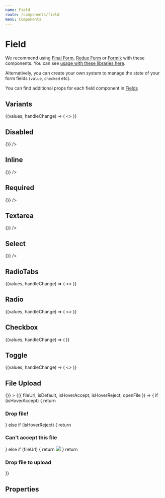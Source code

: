 ```yaml
---
name: Field
route: /components/field
menu: Components
---
```





# Field

We recommend using [Final Form](https://github.com/final-form/react-final-form), [Redux Form](https://github.com/erikras/redux-form) or [Formik](https://github.com/jaredpalmer/formik) with these components. You can see [usage with these libraries here](#usage).

Alternatively, you can create your own system to manage the state of your form fields (`value`, `checked` etc).

You can find additional props for each field component in [Fields](#fields)

## Variants

<Playground>
  <DoczForm initialValues={{ random: 'Test' }}>
    {(values, handleChange) => (
      <>
        <Field
          name="random"
          placeholder="Placeholder"
          type="text"
          label="Label"
          hint="A hint"
          value={values.random}
          onChange={handleChange}
        />
        <Field
          name="warning"
          placeholder="Placeholder"
          type="text"
          label="Label"
          warning="A warning"
          value={values.warning}
          onChange={handleChange}
        />
        <Field
          name="error"
          placeholder="Placeholder"
          type="text"
          label="Label"
          error="An error"
          value={values.error}
          onChange={handleChange}
        />
      </>
    )}
  </DoczForm>
</Playground>

## Disabled

<Playground>
  <Field
    name="random-three"
    placeholder="Placeholder"
    type="text"
    label="Label"
    disabled
    onChange={() => {}}
  />
</Playground>

## Inline

<Playground>
  <Field
    name="random-four"
    flexDirection="row"
    placeholder="Placeholder"
    type="text"
    label="Label"
    required
    onChange={() => {}}
  />
</Playground>

## Required

<Playground>
  <Field
    name="random-five"
    placeholder="Placeholder"
    type="text"
    label="Label"
    required
    onChange={() => {}}
  />
</Playground>

## Textarea

<Playground>
  <Field
    name="random-zero"
    placeholder="Placeholder"
    type="textarea"
    label="Label"
    onChange={() => {}}
  />
</Playground>

## Select

<Playground>
  <Field
    name="random-zero"
    placeholder="Placeholder"
    type="select"
    label="Label"
    options={[
      { value: 'carrot', label: 'Carrot' },
      { value: 'madeleine', label: 'Madeleine (made with farm-fresh eggs' },
      { value: 'pumpkin', label: 'Pumpkin' }
    ]}
    onChange={() => {}}
  />
</Playground>

## RadioTabs

<Playground>
  <DoczForm initialValues={{ cakes: 'madeleine', fish: 'mackerel' }}>
    {(values, handleChange) => (
      <>
        <RadioGroup label="Label for input radios" required>
          <Field
            name="cakes"
            type="radioTab"
            value="carrot"
            label="Carrot"
            checked={values.cakes === 'carrot'}
            onChange={handleChange}
          />
          <Field
            name="cakes"
            type="radioTab"
            value="madeleine"
            label="Madeleine (made with farm-fresh eggs"
            checked={values.cakes === 'madeleine'}
            onChange={handleChange}
          />
          <Field
            name="cakes"
            type="radioTab"
            value="pumpkin"
            label="Pumpkin"
            checked={values.cakes === 'pumpkin'}
            onChange={handleChange}
          />
        </RadioGroup>
        <RadioGroup label="Label for input radios" flexDirection="column" width={1 / 3} required>
          <Field
            name="fish"
            type="radioTab"
            value="mackerel"
            label="Mackerel"
            checked={values.fish === 'mackerel'}
            onChange={handleChange}
          />
          <Field
            name="fish"
            type="radioTab"
            value="sardine"
            label="Sardine"
            checked={values.fish === 'sardine'}
            onChange={handleChange}
          />
          <Field
            name="fish"
            type="radioTab"
            value="salmon"
            label="Salmon"
            checked={values.fish === 'salmon'}
            onChange={handleChange}
          />
        </RadioGroup>
      </>
    )}
  </DoczForm>
</Playground>

## Radio

<Playground>
  <DoczForm initialValues={{ sauces: 'ketchup' }}>
    {(values, handleChange) => (
      <>
        <RadioGroup label="Your favorite sauce">
          <Field
            name="sauces"
            type="radio"
            value="mayonnaise"
            label="Mayonnaise"
            checked={values.sauces === 'mayonnaise'}
            onChange={handleChange}
          />
          <Field
            name="sauces"
            type="radio"
            value="ketchup"
            label="Ketchup"
            checked={values.sauces === 'ketchup'}
            onChange={handleChange}
          />
          <Field
            name="sauces"
            type="radio"
            value="barbecue"
            label="Barbecue"
            checked={values.sauces === 'barbecue'}
            onChange={handleChange}
          />
        </RadioGroup>
      </>
    )}
  </DoczForm>
</Playground>

## Checkbox

<Playground>
  <DoczForm initialValues={{ vue: true }}>
    {(values, handleChange) => (
      <FieldGroup label="Check the frameworks you have already worked with">
        <Field
          type="checkbox"
          name="react"
          label="React"
          checked={values.react === true}
          onChange={handleChange}
        />
        <Field
          type="checkbox"
          name="angular"
          label="Angular"
          checked={values.angular === true}
          onChange={handleChange}
        />
        <Field
          type="checkbox"
          name="vue"
          label="Vue"
          checked={values.vue === true}
          onChange={handleChange}
        />
      </FieldGroup>
    )}
  </DoczForm>
</Playground>

## Toggle

<Playground>
  <DoczForm initialValues={{ swatch: true }}>
    {(values, handleChange) => (
      <>
        <Field
          name="switch"
          type="toggle"
          label="Switch example"
          checked={values.switch === true}
          onChange={handleChange}
        />
        <Field
          name="swatch"
          type="toggle"
          label="Disabled switch example"
          disabled
          checked={values.swatch === true}
          onChange={handleChange}
        />
      </>
    )}
  </DoczForm>
</Playground>

## File Upload

<Playground>
  <Field
    name='random-fifteen'
    fieldType='fileupload'
    label='File upload example'
    onChange={() => {}}
  >
    {({ fileUrl, isDefault, isHoverAccept, isHoverReject, openFile }) => {
      if (isHoverAccept) {
        return <h3>Drop file!</h3>
      } else if (isHoverReject) {
        return <h3>Can't accept this file</h3>
      } else if (fileUrl) {
        return <img style={{ maxWidth: '100%', maxHeight: '100%' }} src={fileUrl} />
      }
      return <h3>Drop file to upload</h3>
    }}
  </Field>
</Playground>

## Properties

<Props of={Field} />
